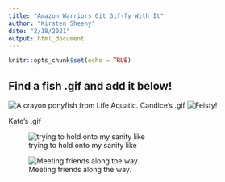 ```yaml
---
title: "Amazon Warriors Git Gif-fy With It"
author: "Kirsten Sheehy"
date: "2/18/2021"
output: html_document
---
```


```r
knitr::opts_chunk$set(echo = TRUE)
```

## Find a fish .gif and add it below!

![A crayon ponyfish from Life Aquatic.](Zissou_seahorse.gif)
Candice's .gif
![Feisty!](Betta_fight.gif)

Kate's .gif

![trying to hold onto my sanity like](kate_fish.gif)



![Meeting friends along the way.](Aguinaga_Gif.gif)